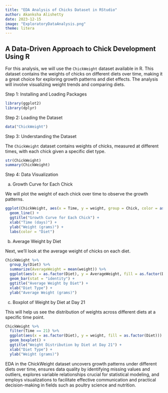 ```yaml
---
title: "EDA Analysis of Chicks Dataset in RStudio"
author: Akanksha Alishetty
date: 2023-12-15
image: "ExploratoryDataAnalysis.png"
theme: litera 
---
```


## A Data-Driven Approach to Chick Development Using R

For this analysis, we will use the `ChickWeight` dataset available in R. This dataset contains the weights of chicks on different diets over time, making it a great choice for exploring growth patterns and diet effects. The analysis will involve visualizing weight trends and comparing diets.

Step 1: Installing and Loading Packages

```r
library(ggplot2)
library(dplyr)
```

Step 2: Loading the Dataset

```r
data("ChickWeight")
```

Step 3: Understanding the Dataset

The `ChickWeight` dataset contains weights of chicks, measured at different times, with each chick given a specific diet type.

```r
str(ChickWeight)
summary(ChickWeight)
```

Step 4: Data Visualization

a. Growth Curve for Each Chick

We will plot the weight of each chick over time to observe the growth patterns.

```r
ggplot(ChickWeight, aes(x = Time, y = weight, group = Chick, color = as.factor(Diet))) + 
  geom_line() + 
  ggtitle("Growth Curve for Each Chick") + 
  xlab("Time (days)") + 
  ylab("Weight (grams)") +
  labs(color = "Diet")
```

b. Average Weight by Diet

Next, we'll look at the average weight of chicks on each diet.

```r
ChickWeight %>%
  group_by(Diet) %>%
  summarize(AverageWeight = mean(weight)) %>%
  ggplot(aes(x = as.factor(Diet), y = AverageWeight, fill = as.factor(Diet))) +
  geom_bar(stat = "identity") +
  ggtitle("Average Weight by Diet") +
  xlab("Diet Type") +
  ylab("Average Weight (grams)")
```

c. Boxplot of Weight by Diet at Day 21

This will help us see the distribution of weights across different diets at a specific time point.

```r
ChickWeight %>% 
  filter(Time == 21) %>%
  ggplot(aes(x = as.factor(Diet), y = weight, fill = as.factor(Diet))) +
  geom_boxplot() +
  ggtitle("Weight Distribution by Diet at Day 21") +
  xlab("Diet Type") +
  ylab("Weight (grams)")
```

EDA in the ChickWeight dataset uncovers growth patterns under different diets over time, ensures data quality by identifying missing values and outliers, explores variable relationships crucial for statistical modeling, and employs visualizations to facilitate effective communication and practical decision-making in fields such as poultry science and nutrition.
